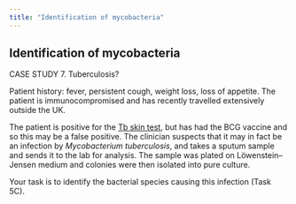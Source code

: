 ```yaml
---
title: "Identification of mycobacteria"
---
```


## Identification of mycobacteria {#sec-mycobacteria}



::: {.case-study title="Case Study 7"}

CASE STUDY 7. Tuberculosis?

Patient history: fever, persistent cough, weight loss, loss of appetite. The patient is immunocompromised and has recently travelled extensively outside the UK.

The patient is positive for the <a href="https://www.cdc.gov/tb/testing/skin-test.html">Tb skin test</a>, but has had the BCG vaccine and so this may be a false positive. The clinician suspects that it may in fact be an infection by <i>Mycobacterium tuberculosis</i>, and takes a sputum sample and sends it to the lab for analysis. The sample was plated on Löwenstein–Jensen medium and colonies were then isolated into pure culture.

Your task is to identify the bacterial species causing this infection (Task 5C).

:::